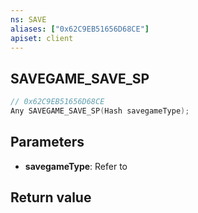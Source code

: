 ```yaml
---
ns: SAVE
aliases: ["0x62C9EB51656D68CE"]
apiset: client
---
```

## SAVEGAME_SAVE_SP

```c
// 0x62C9EB51656D68CE
Any SAVEGAME_SAVE_SP(Hash savegameType);
```



## Parameters
* **savegameType**: Refer to <EmbeddedEnum name="eSavegameType" />

## Return value